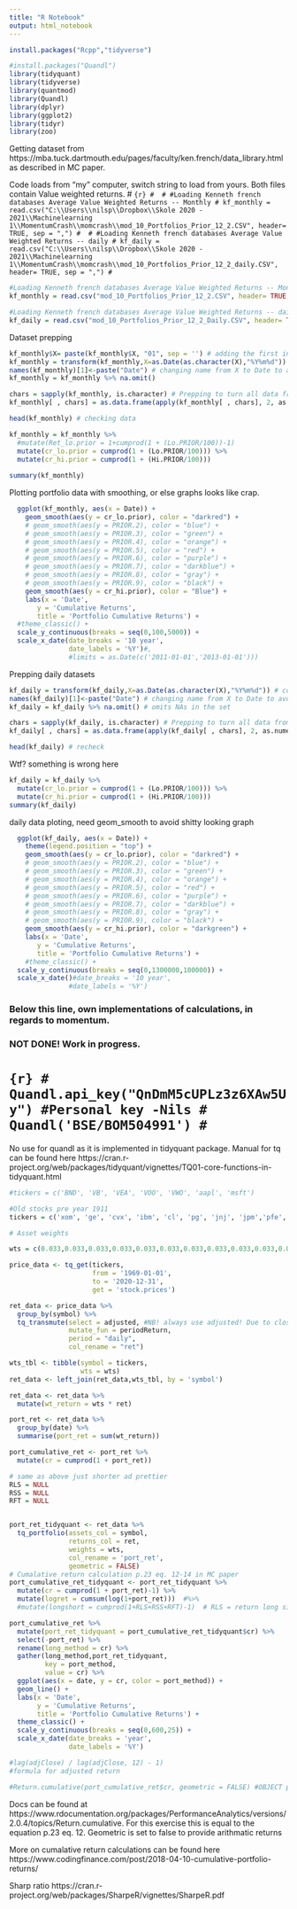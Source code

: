 ```yaml
---
title: "R Notebook"
output: html_notebook
---
```

```r
install.packages("Rcpp","tidyverse")
```

```r
#install.packages("Quandl")
library(tidyquant)
library(tidyverse)
library(quantmod)
library(Quandl)
library(dplyr)
library(ggplot2)
library(tidyr)
library(zoo)
```


Getting dataset from https://mba.tuck.dartmouth.edu/pages/faculty/ken.french/data_library.html as described in MC paper.

Code loads from "my" computer, switch string to load from yours.
Both files contain Value weighted returns. 
# ```{r}
# 
# #Loading Kenneth french databases Average Value Weighted Returns -- Monthly
# kf_monthly = read.csv("C:\\Users\\nilsp\\Dropbox\\Skole 2020 - 2021\\Machinelearning 1\\MomentumCrash\\momcrash\\mod_10_Portfolios_Prior_12_2.CSV", header= TRUE, sep = ",")
# 
# #Loading Kenneth french databases Average Value Weighted Returns -- daily
# kf_daily = read.csv("C:\\Users\\nilsp\\Dropbox\\Skole 2020 - 2021\\Machinelearning 1\\MomentumCrash\\momcrash\\mod_10_Portfolios_Prior_12_2_daily.CSV", header= TRUE, sep = ",")
# ```

```r

#Loading Kenneth french databases Average Value Weighted Returns -- Monthly
kf_monthly = read.csv("mod_10_Portfolios_Prior_12_2.CSV", header= TRUE, sep = ",")

#Loading Kenneth french databases Average Value Weighted Returns -- daily
kf_daily = read.csv("mod_10_Portfolios_Prior_12_2_Daily.CSV", header= TRUE, sep = ",")
```


Dataset prepping 
```r
kf_monthly$X= paste(kf_monthly$X, "01", sep = '') # adding the first in a month to the date for easier processing
kf_monthly = transform(kf_monthly,X=as.Date(as.character(X),"%Y%m%d")) # converting X (dates) to date format
names(kf_monthly)[1]<-paste("Date") # changing name from X to Date to avoid confusion.
kf_monthly = kf_monthly %>% na.omit()

chars = sapply(kf_monthly, is.character) # Prepping to turn all data from char to num. 
kf_monthly[ , chars] = as.data.frame(apply(kf_monthly[ , chars], 2, as.numeric))

head(kf_monthly) # checking data
```

```r
kf_monthly = kf_monthly %>% 
  #mutate(Ret_lo.prior = 1+cumprod(1 + (Lo.PRIOR/100))-1)
  mutate(cr_lo.prior = cumprod(1 + (Lo.PRIOR/100))) %>% 
  mutate(cr_hi.prior = cumprod(1 + (Hi.PRIOR/100)))
  
summary(kf_monthly)  
```




Plotting portfolio data with smoothing, or else graphs looks like crap. 

```r
  ggplot(kf_monthly, aes(x = Date)) +
    geom_smooth(aes(y = cr_lo.prior), color = "darkred") +
    # geom_smooth(aes(y = PRIOR.2), color = "blue") +
    # geom_smooth(aes(y = PRIOR.3), color = "green") +
    # geom_smooth(aes(y = PRIOR.4), color = "orange") +
    # geom_smooth(aes(y = PRIOR.5), color = "red") +
    # geom_smooth(aes(y = PRIOR.6), color = "purple") +
    # geom_smooth(aes(y = PRIOR.7), color = "darkblue") +
    # geom_smooth(aes(y = PRIOR.8), color = "gray") +
    # geom_smooth(aes(y = PRIOR.9), color = "black") +
    geom_smooth(aes(y = cr_hi.prior), color = "Blue") +
    labs(x = 'Date',
       y = 'Cumulative Returns',
       title = 'Portfolio Cumulative Returns') +
  #theme_classic() +
  scale_y_continuous(breaks = seq(0,100,5000)) +
  scale_x_date(date_breaks = '10 year',
               date_labels = '%Y')#,
               #limits = as.Date(c('2011-01-01','2013-01-01')))
```


Prepping daily datasets
```r
kf_daily = transform(kf_daily,X=as.Date(as.character(X),"%Y%m%d")) # converting X (dates) to date format
names(kf_daily)[1]<-paste("Date") # changing name from X to Date to avoid confusion.
kf_daily = kf_daily %>% na.omit() # omits NAs in the set

chars = sapply(kf_daily, is.character) # Prepping to turn all data from char to num. 
kf_daily[ , chars] = as.data.frame(apply(kf_daily[ , chars], 2, as.numeric)) # converting the cols to num

head(kf_daily) # recheck 
```
Wtf? 
something is wrong here

```r
kf_daily = kf_daily %>% 
  mutate(cr_lo.prior = cumprod(1 + (Lo.PRIOR/100))) %>% 
  mutate(cr_hi.prior = cumprod(1 + (Hi.PRIOR/100)))
summary(kf_daily)
```

daily data ploting, need geom_smooth to avoid shitty looking graph

```r
  ggplot(kf_daily, aes(x = Date)) +
    theme(legend.position = "top") +
    geom_smooth(aes(y = cr_lo.prior), color = "darkred") + 
    # geom_smooth(aes(y = PRIOR.2), color = "blue") +
    # geom_smooth(aes(y = PRIOR.3), color = "green") +
    # geom_smooth(aes(y = PRIOR.4), color = "orange") +
    # geom_smooth(aes(y = PRIOR.5), color = "red") +
    # geom_smooth(aes(y = PRIOR.6), color = "purple") +
    # geom_smooth(aes(y = PRIOR.7), color = "darkblue") +
    # geom_smooth(aes(y = PRIOR.8), color = "gray") +
    # geom_smooth(aes(y = PRIOR.9), color = "black") +
    geom_smooth(aes(y = cr_hi.prior), color = "darkgreen") +
    labs(x = 'Date',
       y = 'Cumulative Returns',
       title = 'Portfolio Cumulative Returns') +
    #theme_classic() +
  scale_y_continuous(breaks = seq(0,1300000,100000)) +
  scale_x_date()#date_breaks = '10 year',
               #date_labels = '%Y')
```



########################
###
### Below this line, own implementations of calculations, in regards to momentum.
###                       NOT DONE! Work in progress.
########################

# ```{r}
# Quandl.api_key("QnDmM5cUPLz3z6XAw5Uy") #Personal key -Nils
# Quandl('BSE/BOM504991')
# ```

<!-- # Import documentation for Quandl can be found here https://docs.data.nasdaq.com/ -->
<!-- ```{r} -->
<!-- mydata = Quandl("FRED/GDP", start_date="2001-12-31", end_date="2005-12-31") -->

<!-- mydataHK = Quandl("HKEX/00001") -->
<!-- ``` -->

No use for quandl as it is implemented in tidyquant package. 
Manual for tq can be found here 
https://cran.r-project.org/web/packages/tidyquant/vignettes/TQ01-core-functions-in-tidyquant.html

```r
#tickers = c('BND', 'VB', 'VEA', 'VOO', 'VWO', 'aapl', 'msft')

#Old stocks pre year 1911
tickers = c('xom', 'ge', 'cvx', 'ibm', 'cl', 'pg', 'jnj', 'jpm','pfe', 'ko', 'wfc', 'c', 'bac', 'mrk', 'pep', 'abt', 'gs', 'ups', 'mmm', 'axp', 'f', 'cvs', 'usb', 'unp', 'bmy', 'dd', 'met', 'lly', 'dow', 'EMR')

# Asset weights

wts = c(0.033,0.033,0.033,0.033,0.033,0.033,0.033,0.033,0.033,0.033,0.033,0.033,0.033,0.033,0.033,0.033,0.033,0.033,0.033,0.033,0.033,0.033,0.033,0.033,0.033,0.033,0.033,0.033,0.033,0.033) #All weights sett to 1/30, due to copy paste

price_data <- tq_get(tickers,
                     from = '1969-01-01',
                     to = '2020-12-31',
                     get = 'stock.prices')

ret_data <- price_data %>%
  group_by(symbol) %>%
  tq_transmute(select = adjusted, #NB! always use adjusted! Due to close does not take into considiration stocksplits dividents etc. 
               mutate_fun = periodReturn,
               period = "daily",
               col_rename = "ret")

wts_tbl <- tibble(symbol = tickers,
                  wts = wts)
ret_data <- left_join(ret_data,wts_tbl, by = 'symbol')

ret_data <- ret_data %>%
  mutate(wt_return = wts * ret)

port_ret <- ret_data %>%
  group_by(date) %>%
  summarise(port_ret = sum(wt_return))

port_cumulative_ret <- port_ret %>%
  mutate(cr = cumprod(1 + port_ret))
```

```r
# same as above just shorter ad prettier
RLS = NULL
RSS = NULL
RFT = NULL


port_ret_tidyquant <- ret_data %>%
  tq_portfolio(assets_col = symbol,
               returns_col = ret,
               weights = wts,
               col_rename = 'port_ret',
               geometric = FALSE)
# Cumalative return calculation p.23 eq. 12-14 in MC paper 
port_cumulative_ret_tidyquant <- port_ret_tidyquant %>%
  mutate(cr = cumprod(1 + port_ret)-1) %>%
  mutate(logret = cumsum(log(1+port_ret)))  #%>%
  #mutate(longshort = cumprod(1+RLS+RSS+RFT)-1)  # RLS = return long side of pf RSS = ret short side RFT = return risk free rate 
```

```r
port_cumulative_ret %>%
  mutate(port_ret_tidyquant = port_cumulative_ret_tidyquant$cr) %>%
  select(-port_ret) %>%
  rename(long_method = cr) %>%
  gather(long_method,port_ret_tidyquant,
         key = port_method,
         value = cr) %>%
  ggplot(aes(x = date, y = cr, color = port_method)) +
  geom_line() +
  labs(x = 'Date',
       y = 'Cumulative Returns',
       title = 'Portfolio Cumulative Returns') +
  theme_classic() +
  scale_y_continuous(breaks = seq(0,600,25)) +
  scale_x_date(date_breaks = 'year',
               date_labels = '%Y')
```

```r
#lag(adjClose) / lag(adjClose, 12) - 1)
#formula for adjusted return
```


```r
#Return.cumulative(port_cumulative_ret$cr, geometric = FALSE) #OBJECT placeholder is data to calculate!
```

Docs can be found at https://www.rdocumentation.org/packages/PerformanceAnalytics/versions/2.0.4/topics/Return.cumulative. For this exercise this is equal to the equation p.23 eq. 12. Geometric is set to false to provide arithmatic returns 

More on cumalative return calculations can be found here https://www.codingfinance.com/post/2018-04-10-cumulative-portfolio-returns/


Sharp ratio https://cran.r-project.org/web/packages/SharpeR/vignettes/SharpeR.pdf
